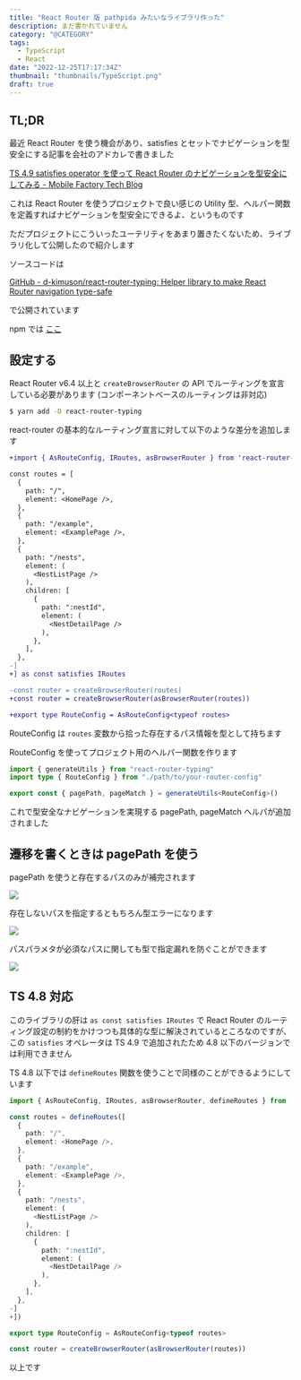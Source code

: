 ```yaml
---
title: "React Router 版 pathpida みたいなライブラリ作った"
description: まだ書かれていません
category: "@CATEGORY"
tags:
  - TypeScript
  - React
date: "2022-12-25T17:17:34Z"
thumbnail: "thumbnails/TypeScript.png"
draft: true
---
```


## TL;DR

最近 React Router を使う機会があり、satisfies とセットでナビゲーションを型安全にする記事を会社のアドカレで書きました

[TS 4.9 satisfies operator を使って React Router のナビゲーションを型安全にしてみる - Mobile Factory Tech Blog](https://tech.mobilefactory.jp/entry/2022/12/01/000000)

これは React Router を使うプロジェクトで良い感じの Utility 型、ヘルパー関数を定義すればナビゲーションを型安全にできるよ、というものです

ただプロジェクトにこういったユーテリティをあまり置きたくないため、ライブラリ化して公開したので紹介します

ソースコードは

[GitHub - d-kimuson/react-router-typing: Helper library to make React Router navigation type-safe](https://github.com/d-kimuson/react-router-typing)

で公開されています

npm では [ここ](https://www.npmjs.com/package/react-router-typing)

## 設定する

React Router v6.4 以上と `createBrowserRouter` の API でルーティングを宣言している必要があります (コンポーネントベースのルーティングは非対応)

```bash
$ yarn add -D react-router-typing
```

react-router の基本的なルーティング宣言に対して以下のような差分を追加します

```diff
+import { AsRouteConfig, IRoutes, asBrowserRouter } from 'react-router-typing'

const routes = [
  {
    path: "/",
    element: <HomePage />,
  },
  {
    path: "/example",
    element: <ExamplePage />,
  },
  {
    path: "/nests",
    element: (
      <NestListPage />
    ),
    children: [
      {
        path: ":nestId",
        element: (
          <NestDetailPage />
        ),
      },
    ],
  },
-]
+] as const satisfies IRoutes

-const router = createBrowserRouter(routes)
+const router = createBrowserRouter(asBrowserRouter(routes))

+export type RouteConfig = AsRouteConfig<typeof routes>
```

RouteConfig は `routes` 変数から拾った存在するパス情報を型として持ちます

RouteConfig を使ってプロジェクト用のヘルパー関数を作ります

```ts
import { generateUtils } from "react-router-typing"
import type { RouteConfig } from "./path/to/your-router-config"

export const { pagePath, pageMatch } = generateUtils<RouteConfig>()
```

これで型安全なナビゲーションを実現する pagePath, pageMatch ヘルパが追加されました

## 遷移を書くときは pagePath を使う

pagePath を使うと存在するパスのみが補完されます

![](./img1.png)

存在しないパスを指定するともちろん型エラーになります

![](./img2.png)

パスパラメタが必須なパスに関しても型で指定漏れを防ぐことができます

![](./img3.png)

## TS 4.8 対応

このライブラリの肝は `as const satisfies IRoutes` で React Router のルーティング設定の制約をかけつつも具体的な型に解決されているところなのですが、この `satisfies` オペレータは TS 4.9 で追加されたため 4.8 以下のバージョンでは利用できません

TS 4.8 以下では `defineRoutes` 関数を使うことで同様のことができるようにしています

```ts
import { AsRouteConfig, IRoutes, asBrowserRouter, defineRoutes } from 'react-router-typing'

const routes = defineRoutes([
  {
    path: "/",
    element: <HomePage />,
  },
  {
    path: "/example",
    element: <ExamplePage />,
  },
  {
    path: "/nests",
    element: (
      <NestListPage />
    ),
    children: [
      {
        path: ":nestId",
        element: (
          <NestDetailPage />
        ),
      },
    ],
  },
-]
+])

export type RouteConfig = AsRouteConfig<typeof routes>

const router = createBrowserRouter(asBrowserRouter(routes))
```

以上です
